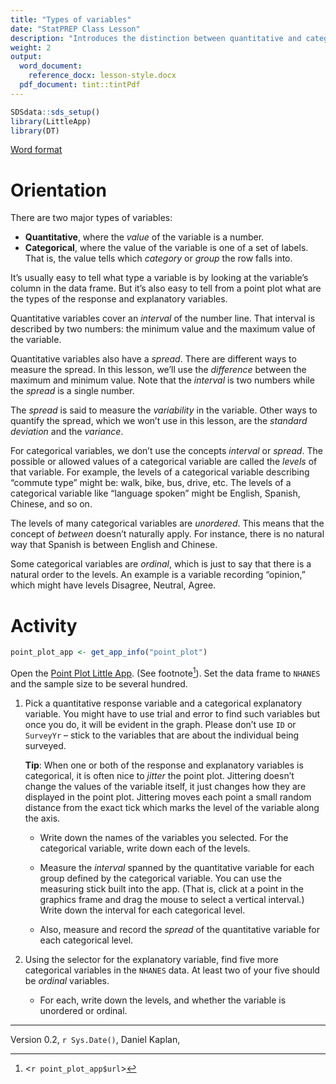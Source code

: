 ```yaml
---
title: "Types of variables"
date: "StatPREP Class Lesson"
description: "Introduces the distinction between quantitative and categorical variables, the *range* of a quantitative variable and the *levels* of a categorical variable."
weight: 2
output:
  word_document:
    reference_docx: lesson-style.docx
  pdf_document: tint::tintPdf
---
```



```r
SDSdata::sds_setup()
library(LittleApp)
library(DT)
```

[Word format](`r paste0("/word-versions/",tools::file_path_sans_ext(knitr::current_input()), ".docx")`) 

# Orientation

There are two major types of variables:

* **Quantitative**, where the *value* of the variable is a number.
* **Categorical**,  where the value of the variable is one of a set of labels. That is, the value tells which *category* or *group* the row falls into.

It's usually easy to tell what type a variable is by looking at the variable's column in the data frame. But it's also easy to tell from a point plot what are the types of the response and explanatory variables.

Quantitative variables cover an *interval* of the number line. That interval is described by two numbers: the minimum value and the maximum value of the variable.

Quantitative variables also have a *spread*. There are different ways to measure the spread. In this lesson, we'll use the *difference*  between the maximum and minimum value. Note that the *interval* is two numbers while the *spread* is a single number.

The *spread* is said to measure the *variability* in the variable. Other ways to quantify the spread, which we won't use in this lesson, are the *standard deviation* and the *variance*. 

For categorical variables, we don't use the concepts *interval* or *spread*. The possible or allowed values of a categorical variable are called the *levels* of that variable. For example, the levels of a categorical variable describing "commute type" might be: walk, bike, bus, drive, etc. The levels of a categorical variable like "language spoken" might be English, Spanish, Chinese, and so on.

The levels of many categorical variables are *unordered*. This means that the concept of *between* doesn't naturally apply. For instance, there is no  natural way that Spanish is between English and Chinese.

Some categorical variables are *ordinal*, which  is just to say that there is a natural order  to  the levels. An example is a variable recording "opinion," which might have levels Disagree, Neutral, Agree.

# Activity

```r
point_plot_app <- get_app_info("point_plot")
```


Open the [Point Plot Little App](`r point_plot_app$url`). (See footnote^[<`r point_plot_app$url`>]). Set the data frame to `NHANES` and the sample size to be several hundred.

1. Pick a quantitative response variable and a categorical explanatory  variable. You might have to use trial and error to find such variables but once you do, it will be evident in the graph. Please don't use `ID` or `SurveyYr` -- stick to the variables that are about the individual being surveyed.

    **Tip**: When one or both of the response and explanatory variables is  categorical, it is often nice to *jitter* the point plot. Jittering doesn't change the values of the variable itself, it just changes how they are displayed in the point plot. Jittering moves each point a small random distance from the exact tick which marks the level of the variable along the axis.

    * Write down the names of the variables you selected. For the categorical variable, write down each of the levels.

    * Measure the *interval* spanned by the quantitative variable for each group defined by  the categorical variable. You can use the measuring stick built into the app. (That is,  click at a point in the graphics frame and drag the mouse to select a vertical interval.) Write down the interval for each categorical level.

    * Also, measure and record the *spread* of the quantitative variable for each categorical level. 

2. Using the selector for the explanatory variable, find five more categorical variables in the `NHANES` data. At least two of your five should be *ordinal* variables.

    * For each, write down the levels,  and whether the variable is unordered or ordinal.
    

----------------------

Version 0.2, `r Sys.Date()`, Daniel Kaplan, 